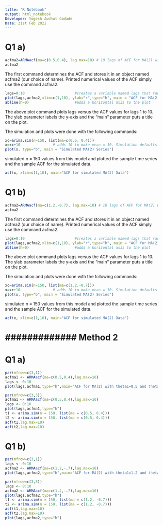 ```yaml
---
title: "R Notebook"
output: html_notebook
Developer: Yogesh Awdhut Gadade
Date: 21st Feb 2022
---
```

# Q1 a)
```r
acfma2=ARMAacf(ma=c(0.5,0.4), lag.max=10) # 10 lags of ACF for MA(2) with theta1 = 0.5 theta2 = 0.4
acfma2
```

The first command determines the ACF and stores it in an object named acfma2 (our choice of name). 
Printed numerical values of the ACF simply use the command acfma2.

```r
lags=0:10                       #creates a variable named lags that ranges from 0 to 10.
plot(lags,acfma2,xlim=c(1,10), ylab="r",type="h", main = "ACF for MA(2) with theta1 = 0.5,theta2=0.4")
abline(h=0)                     #adds a horizontal axis to the plot
```
The above plot command plots lags versus the ACF values for lags 1 to 10. 
The ylab parameter labels the y-axis and the "main" parameter puts a title on the plot.

The simulation and plots were done with the following commands:
```r
xc=arima.sim(n=150, list(ma=c(0.5, 0.4)))
x=xc+10               # adds 10 to make mean = 10. Simulation defaults to mean = 0.
plot(x, type="b", main = "Simulated MA(2) Series")
```
simulated n = 150 values from this model and plotted the sample time series and the sample ACF for the simulated data. 

```r
acf(x, xlim=c(1,10), main="ACF for simulated MA(2) Data")
```



# Q1 b)
```r
acfma2=ARMAacf(ma=c(1.2,-0.7), lag.max=10) # 10 lags of ACF for MA(2) with theta1 = 0.5 theta2 = 0.4
acfma2
```

The first command determines the ACF and stores it in an object named acfma2 (our choice of name). 
Printed numerical values of the ACF simply use the command acfma2.

```r
lags=0:10                       #creates a variable named lags that ranges from 0 to 10.
plot(lags,acfma2,xlim=c(1,10), ylab="r",type="h", main = "ACF for MA(2) with theta1 = 1.2, theta2=-0.7")
abline(h=0)                     #adds a horizontal axis to the plot
```
The above plot command plots lags versus the ACF values for lags 1 to 10. 
The ylab parameter labels the y-axis and the "main" parameter puts a title on the plot.

The simulation and plots were done with the following commands:
```r
xc=arima.sim(n=150, list(ma=c(1.2,-0.7)))
x=xc+10               # adds 10 to make mean = 10. Simulation defaults to mean = 0.
plot(x, type="b", main = "Simulated MA(2) Series")
```
simulated n = 150 values from this model and plotted the sample time series and the sample ACF for the simulated data. 

```r
acf(x, xlim=c(1,10), main="ACF for simulated MA(2) Data")
```




# ############# Method 2 
# Q1 a)
```r
par(mfrow=c(3,1))
acfma1 <- ARMAacf(ma=c(0.5,0.4),lag.max=10)
lags <- 0:10
plot(lags,acfma1,type="h",main="ACF for MA(2) with theta1=0.5 and theta2=0.4")

```
```r
par(mfrow=c(3,3))
acfma1 <- ARMAacf(ma=c(0.5,0.4),lag.max=10)
lags <- 0:10
plot(lags,acfma1,type="h")
t1 <- arima.sim(n = 150, list(ma = c(0.5, 0.4)))
t2 <- arima.sim(n = 150, list(ma = c(0.5, 0.4)))
acf(t1,lag.max=10)
acf(t2,lag.max=10)
```

# Q1 b)
```r
par(mfrow=c(3,1))
lags <- 0:10
acfma2 <- ARMAacf(ma=c(1.2,-.7),lag.max=10)
plot(lags,acfma2,type="h",main="ACF for MA(2) with theta1=1.2 and theta2=-0.7")
```

```r
par(mfrow=c(3,3))
lags <- 0:10
acfma2 <- ARMAacf(ma=c(1.2,-.7),lag.max=10)
plot(lags,acfma2,type="h")
t1 <- arima.sim(n = 150, list(ma = c(1.2, -0.7)))
t2 <- arima.sim(n = 150, list(ma = c(1.2, -0.7)))
acf(t1,lag.max=10)
acf(t2,lag.max=10)
plot(lags,acfma2,type="h")
```

